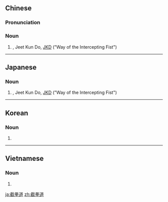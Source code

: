 ==Chinese==
{{zh-forms}}

===Pronunciation===
{{zh-pron
|m=jiéquándào
|c=zit6 kyun4 dou6
|cat=n
}}

===Noun===
{{zh-noun}}

# {{w|Jeet Kune Do}}, Jeet Kun Do, [[JKD]] ("Way of the Intercepting Fist")

{{zh-cat|Martial arts}}

----

==Japanese==
{{ja-kanjitab|yomi=irr|sort=しいくんどお}}

===Noun===
{{ja-noun|ジークンドー}}

# {{w|Jeet Kune Do}}, Jeet Kun Do, [[JKD]] ("Way of the Intercepting Fist")

----

==Korean==
{{ko-hanjatab}}

===Noun===
{{ko-noun|hj|hangeul=절권도}}

# {{hanja form of|절권도|{{w|Jeet Kune Do}}, Jeet Kun Do, [[JKD]] ("Way of the Intercepting Fist")}}

----

==Vietnamese==
{{vi-hantutab}}

===Noun===
{{vi-hantu|pos=noun}}

# {{han tu form of|tiệt quyền đạo|{{w|Jeet Kune Do}}, Jeet Kun Do, [[JKD]] ("Way of the Intercepting Fist")}}

[[ja:截拳道]]
[[zh:截拳道]]